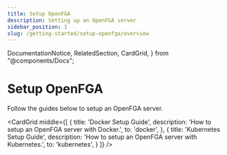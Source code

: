 ```yaml
---
title: Setup OpenFGA
description: Setting up an OpenFGA server
sidebar_position: 1
slug: /getting-started/setup-openfga/overview
---
```


  DocumentationNotice,
  RelatedSection,
  CardGrid,
} from "@components/Docs";

# Setup OpenFGA
Follow the guides below to setup an OpenFGA server.

<DocumentationNotice />

<CardGrid
  middle={[
    {
      title: 'Docker Setup Guide',
      description: 'How to setup an OpenFGA server with Docker.',
      to: 'docker',
    },
    {
      title: 'Kubernetes Setup Guide',
      description: 'How to setup an OpenFGA server with Kubernetes.',
      to: 'kubernetes',
    }
  ]}
/>
